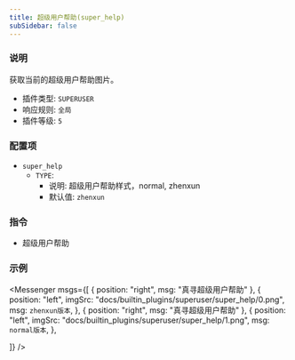 ```yaml
---
title: 超级用户帮助(super_help)
subSidebar: false
---
```



### 说明

获取当前的超级用户帮助图片。

- 插件类型: `SUPERUSER`
- 响应规则: `全局`
- 插件等级: `5`

### 配置项

- `super_help`
  - `TYPE`:
    - 说明: 超级用户帮助样式，normal, zhenxun
    - 默认值: `zhenxun`

### 指令

- 超级用户帮助

### 示例

<Messenger
  msgs={[
    { position: "right", msg: "真寻超级用户帮助" },
    {
      position: "left",
      imgSrc: "docs/builtin_plugins/superuser/super_help/0.png",
      msg: `zhenxun版本`,
    },
    { position: "right", msg: "真寻超级用户帮助" },
    {
      position: "left",
      imgSrc: "docs/builtin_plugins/superuser/super_help/1.png",
      msg: `normal版本`,
    },

]}
/>
